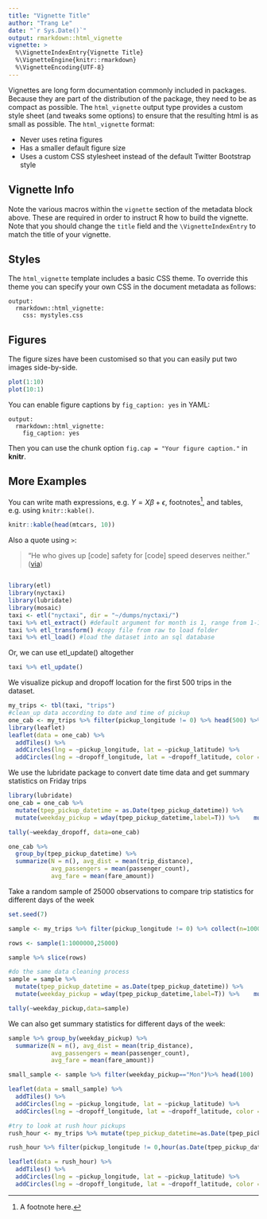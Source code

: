 ```yaml
---
title: "Vignette Title"
author: "Trang Le"
date: "`r Sys.Date()`"
output: rmarkdown::html_vignette
vignette: >
  %\VignetteIndexEntry{Vignette Title}
  %\VignetteEngine{knitr::rmarkdown}
  %\VignetteEncoding{UTF-8}
---
```


Vignettes are long form documentation commonly included in packages. Because they are part of the distribution of the package, they need to be as compact as possible. The `html_vignette` output type provides a custom style sheet (and tweaks some options) to ensure that the resulting html is as small as possible. The `html_vignette` format:

- Never uses retina figures
- Has a smaller default figure size
- Uses a custom CSS stylesheet instead of the default Twitter Bootstrap style

## Vignette Info

Note the various macros within the `vignette` section of the metadata block above. These are required in order to instruct R how to build the vignette. Note that you should change the `title` field and the `\VignetteIndexEntry` to match the title of your vignette.

## Styles

The `html_vignette` template includes a basic CSS theme. To override this theme you can specify your own CSS in the document metadata as follows:

    output: 
      rmarkdown::html_vignette:
        css: mystyles.css

## Figures

The figure sizes have been customised so that you can easily put two images side-by-side. 

```r
plot(1:10)
plot(10:1)
```

You can enable figure captions by `fig_caption: yes` in YAML:

    output:
      rmarkdown::html_vignette:
        fig_caption: yes

Then you can use the chunk option `fig.cap = "Your figure caption."` in **knitr**.

## More Examples

You can write math expressions, e.g. $Y = X\beta + \epsilon$, footnotes^[A footnote here.], and tables, e.g. using `knitr::kable()`.

```r
knitr::kable(head(mtcars, 10))
```

Also a quote using `>`:

> "He who gives up [code] safety for [code] speed deserves neither."
([via](https://twitter.com/hadleywickham/status/504368538874703872))

```r
```

```r
library(etl)
library(nyctaxi)
library(lubridate)
library(mosaic)
taxi <- etl("nyctaxi", dir = "~/dumps/nyctaxi/")
taxi %>% etl_extract() #default argument for month is 1, range from 1-12
taxi %>% etl_transform() #copy file from raw to load folder
taxi %>% etl_load() #load the dataset into an sql database
```
Or, we can use etl_update() altogether
```r
taxi %>% etl_update()
```

We visualize pickup and dropoff location for the first 500 trips in the dataset. 

```r
my_trips <- tbl(taxi, "trips")
#clean_up data according to date and time of pickup
one_cab <- my_trips %>% filter(pickup_longitude != 0) %>% head(500) %>% collect() 
library(leaflet)
leaflet(data = one_cab) %>% 
  addTiles() %>% 
  addCircles(lng = ~pickup_longitude, lat = ~pickup_latitude) %>% 
  addCircles(lng = ~dropoff_longitude, lat = ~dropoff_latitude, color = "green")
```


We use the lubridate package to convert date time data and get summary statistics on Friday trips
```r
library(lubridate)
one_cab = one_cab %>% 
  mutate(tpep_pickup_datetime = as.Date(tpep_pickup_datetime)) %>%     mutate(tpep_dropoff_datetime = as.Date(tpep_dropoff_datetime)) %>% 
  mutate(weekday_pickup = wday(tpep_pickup_datetime,label=T)) %>%    mutate(weekday_dropoff=wday(tpep_dropoff_datetime,label=T))

tally(~weekday_dropoff, data=one_cab)

one_cab %>% 
  group_by(tpep_pickup_datetime) %>%
  summarize(N = n(), avg_dist = mean(trip_distance), 
            avg_passengers = mean(passenger_count), 
            avg_fare = mean(fare_amount))
```

Take a random sample of 25000 observations to compare trip statistics for different days of the week
```r
set.seed(7)

sample <- my_trips %>% filter(pickup_longitude != 0) %>% collect(n=1000000)

rows <- sample(1:1000000,25000)

sample %>% slice(rows)

#do the same data cleaning process
sample = sample %>% 
  mutate(tpep_pickup_datetime = as.Date(tpep_pickup_datetime)) %>%     mutate(tpep_dropoff_datetime = as.Date(tpep_dropoff_datetime)) %>% 
  mutate(weekday_pickup = wday(tpep_pickup_datetime,label=T)) %>%    mutate(weekday_dropoff=wday(tpep_dropoff_datetime,label=T))

tally(~weekday_pickup,data=sample)
```

We can also get summary statistics for different days of the week:
```r
sample %>% group_by(weekday_pickup) %>% 
  summarize(N = n(), avg_dist = mean(trip_distance), 
            avg_passengers = mean(passenger_count), 
            avg_fare = mean(fare_amount)) 

small_sample <- sample %>% filter(weekday_pickup=="Mon")%>% head(100) 

leaflet(data = small_sample) %>% 
  addTiles() %>% 
  addCircles(lng = ~pickup_longitude, lat = ~pickup_latitude) %>% 
  addCircles(lng = ~dropoff_longitude, lat = ~dropoff_latitude, color = "green")
```

```r
#try to look at rush hour pickups
rush_hour <- my_trips %>% mutate(tpep_pickup_datetime=as.Date(tpep_pickup_datetime)) %>% collect(10000000)

rush_hour %>% filter(pickup_longitude != 0,hour(as.Date(tpep_pickup_datetime)) > 5, hour(as.Date(tpep_pickup_datetime)) < 7)

leaflet(data = rush_hour) %>% 
  addTiles() %>% 
  addCircles(lng = ~pickup_longitude, lat = ~pickup_latitude) %>% 
  addCircles(lng = ~dropoff_longitude, lat = ~dropoff_latitude, color = "green")
```

